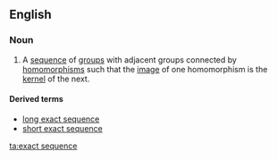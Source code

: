 ==English==
{{wikipedia}}
===Noun===
{{en-noun|head=[[exact]] [[sequence]]}}

# {{algebra}} A [[sequence]] of [[group]]s with adjacent groups connected by [[homomorphism]]s such that the [[image]] of one homomorphism is the [[kernel]] of the next.

====Derived terms====
* [[long exact sequence]]
* [[short exact sequence]]

[[ta:exact sequence]]